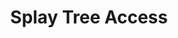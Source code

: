 ---
id: "q_ds19"
questionType: "MULTIPLE_CHOICE"
title: "Splay Tree Access"
description: "What is the amortized time complexity of accessing an element in a splay tree?"
difficulty: "HARD"
category: "Data Structures"
options:
  - "O(n)"
  - "O(log n)"
  - "O(1)"
  - "O(n log n)"
correctAnswer: 1
---